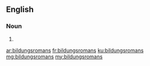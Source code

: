 ==English==

===Noun===
{{head|en|plural}}

# {{plural of|bildungsroman|lang=en|nocat=1}}

[[ar:bildungsromans]]
[[fr:bildungsromans]]
[[ku:bildungsromans]]
[[mg:bildungsromans]]
[[my:bildungsromans]]